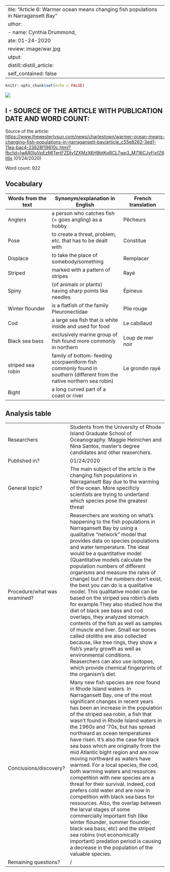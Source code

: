  ---
title: "Article 6: Warmer ocean means changing fish populations in Narragansett Bay"
author:
  - name: Cynthia Drummond,
date: 01-24-2020
preview: image/war.jpg
output:
  distill::distill_article:
    self_contained: false
---

```r
knitr::opts_chunk$set(echo = FALSE)
```

![](/media/sf_shared/projects/clementine-deleuze-blog/_posts/2020-02-12-artcle-6/image/war.jpg) 

## I - SOURCE OF THE ARTICLE WITH PUBLICATION DATE AND WORD COUNT:
Source of the article: <https://www.thewesterlysun.com/news/charlestown/warmer-ocean-means-changing-fish-populations-in-narragansett-bay/article_c55e8262-3ed1-11ea-bac4-23828f19810c.html?fbclid=IwAR0IuVpEzMITertFZDIv1ZXMzX6H9btKpRCL7wp3_M716CJvFixfZ6itIjs> (01/24/2020)

Word count: 922

## Vocabulary 

| Words from the text | Synonym/explanation in English | French translation |
| ------------------- | ------------------------------ | ------------------- |
| Anglers | a person who catches fish (= goes angling) as a hobby | Pêcheurs |
| Pose | to create a threat, problem, etc. that has to be dealt with | Constitue |
| Displace | to take the place of somebody/something | Remplacer |
| Striped | marked with a pattern of stripes | Rayé |
| Spiny | (of animals or plants) having sharp points like needles | Épineux |
| Winter flounder | is a flatfish of the family Pleuronectidae | Plie rouge |
| Cod | a large sea fish that is white inside and used for food | Le cabillaud |
| Black sea bass | exclusively marine group of fish found more commonly in northern | Loup de mer noir |
| striped sea robin | family of bottom-feeding scorpaeniform fish commonly found in southern (different from the native northern sea robin) | Le grondin rayé |
| Bight | a long curved part of a coast or river |



## Analysis table 

|                              |                                                                     |
| ---------------------------- | ------------------------------------------------------------------- |
| Researchers                  | Students from the University of Rhode Island Graduate School of Oceanography. Maggie Heinichen and Nina Santos, master's degree candidates and other reaserchers.| 
| Published in?                | 01/24/2020 |
| General topic?               | The main subject of the artcle is the changing fish populations in Narragansett Bay due to the warming of the ocean. More specificly scientists are trying to undertand which species pose the greatest threat | 
| Procedure/what was examined? | Reaserchers are working on what's happening to the fish populations in Narragansett Bay by using a qualitative “network” model that provides data on species populations and water temperature. The ideal would be a quantitative model (Quantitative models calculate the population numbers of different organisms and measure the rates of change) but if the numbers don't exist, the best you can do is a qualitative model. This qualitative model can be based on the striped sea robin's diets for example.They also studied how the diet of black see bass and cod overlaps, they analyzed stomach contents of the fish as well as samples of muscle and liver. Small ear bones called otoliths are also collected because, like tree rings, they show a fish’s yearly growth as well as environmental conditions. Reaserchers can also use isotopes, which provide chemical fingerprints of the organism's diet.|
| Conclusions/discovery?       | Many new fish species are now found in Rhode Island waters. In Narragansett Bay, one of the most significant changes in recent years has been an increase in the population of the striped sea robin, a fish that wasn’t found in Rhode Island waters in the 1960s and '70s, but has spread northward as ocean temperatures have risen. It's also the case for black sea bass which are originally from the mid Atlantic bight region and are now moving northward as waters have warmed. For a local species, the cod, both warming waters and resources competition with new species are a threat for their survival. Indeed, cod prefers cold water and are now in competition with black sea bass for ressources. Also, the overlap between the larval stages of some commercially important fish (like winter flounder, summer flounder, black sea bass, etc) and the striped sea robins (not economically important) predation period is causing a decrease in the population of the valuable species. |
| Remaining questions?         | / |








